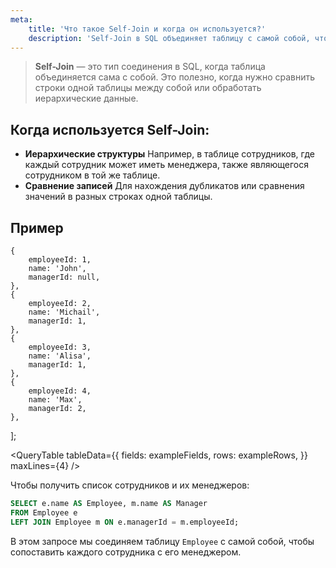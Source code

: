 ```yaml
---
meta:
    title: 'Что такое Self-Join и когда он используется?'
    description: 'Self-Join в SQL объединяет таблицу с самой собой, что полезно для обработки иерархий и сравнения строк. Узнайте, как и когда использовать Self-Join.'
---
```


> **Self-Join** — это тип соединения в SQL, когда таблица объединяется сама с собой.
> Это полезно, когда нужно сравнить строки одной таблицы между собой или обработать иерархические данные.

## Когда используется Self-Join:

-   **Иерархические структуры**
    Например, в таблице сотрудников, где каждый сотрудник может иметь менеджера,
    также являющегося сотрудником в той же таблице.
-   **Сравнение записей**
    Для нахождения дубликатов или сравнения значений в разных строках одной таблицы.

## Пример

    {
        employeeId: 1,
        name: 'John',
        managerId: null,
    },
    {
        employeeId: 2,
        name: 'Michail',
        managerId: 1,
    },
    {
        employeeId: 3,
        name: 'Alisa',
        managerId: 1,
    },
    {
        employeeId: 4,
        name: 'Max',
        managerId: 2,
    },
];

<QueryTable
    tableData={{
        fields: exampleFields,
        rows: exampleRows,
    }}
    maxLines={4}
/>

Чтобы получить список сотрудников и их менеджеров:

```sql
SELECT e.name AS Employee, m.name AS Manager
FROM Employee e
LEFT JOIN Employee m ON e.managerId = m.employeeId;
```

В этом запросе мы соединяем таблицу `Employee` с самой собой,
чтобы сопоставить каждого сотрудника с его менеджером.
